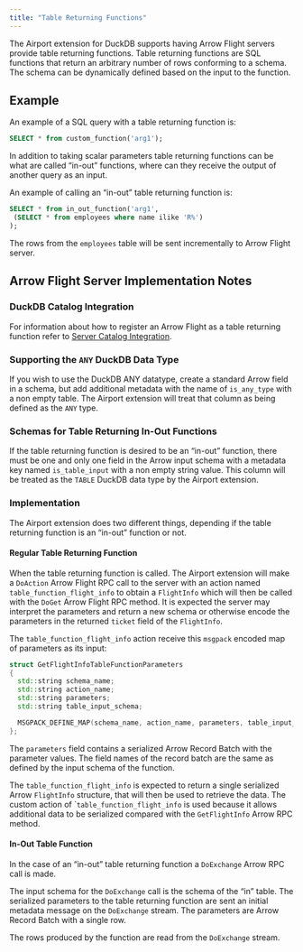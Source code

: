 ```yaml
---
title: "Table Returning Functions"
---
```


The Airport extension for DuckDB supports having Arrow Flight servers provide table returning functions.  Table returning functions are SQL functions that return an arbitrary number of rows conforming to a schema.  The schema can be dynamically defined based on the input to the function.

## Example

An example of a SQL query with a table returning function is:

```sql
SELECT * from custom_function('arg1');
```

In addition to taking scalar parameters table returning functions can be what are called "in-out" functions, where can they receive the output of another query as an input.

An example of calling an "in-out" table returning function is:

```sql
SELECT * from in_out_function('arg1',
 (SELECT * from employees where name ilike 'R%')
);
```

The rows from the `employees` table will be sent incrementally to Arrow Flight server.

## Arrow Flight Server Implementation Notes

### DuckDB Catalog Integration

For information about how to register an Arrow Flight as a table returning function refer to [Server Catalog Integration](server_catalog_integration.html).

### Supporting the `ANY` DuckDB Data Type

If you wish to use the DuckDB ANY datatype, create a standard Arrow field in a schema, but add additional metadata with the name of `is_any_type` with a non empty table.  The Airport extension will treat that column as being defined as the `ANY` type.

### Schemas for Table Returning In-Out Functions

If the table returning function is desired to be an "in-out" function, there must be one and only one field in the Arrow input schema with a metadata key named `is_table_input`  with a non empty string value.  This column will be treated as the `TABLE` DuckDB data type by the Airport extension.

### Implementation

The Airport extension does two different things, depending if the table returning function is an "in-out" function or not.

#### Regular Table Returning Function

When the table returning function is called.  The Airport extension will make a `DoAction` Arrow Flight RPC call to the server with an action named `table_function_flight_info` to obtain a `FlightInfo` which will then be called with the `DoGet` Arrow Flight RPC method.  It is expected the server may interpret the parameters and return a new schema or otherwise encode the parameters in the returned `ticket` field of the `FlightInfo`.

The `table_function_flight_info` action receive this `msgpack` encoded map of parameters as its input:

```c++
struct GetFlightInfoTableFunctionParameters
{
  std::string schema_name;
  std::string action_name;
  std::string parameters;
  std::string table_input_schema;

  MSGPACK_DEFINE_MAP(schema_name, action_name, parameters, table_input_schema)
};
```

The `parameters` field contains a serialized Arrow Record Batch with the parameter values.  The field names of the record batch are the same as defined by the input schema of the function.

The `table_function_flight_info` is expected to return a single serialized Arrow `FlightInfo` structure, that will then be used to retrieve the data.  The custom action of ``table_function_flight_info` is used because it allows additional data to be serialized compared with the `GetFlightInfo` Arrow RPC method.


#### In-Out Table Function

In the case of an "in-out" table returning function a `DoExchange` Arrow RPC call is made.

The input schema for the `DoExchange` call is the schema of the "in" table.  The serialized parameters to the table returning function are sent an initial metadata message on the `DoExchange` stream.  The parameters are Arrow Record Batch with a single row.

The rows produced by the function are read from the `DoExchange` stream.

